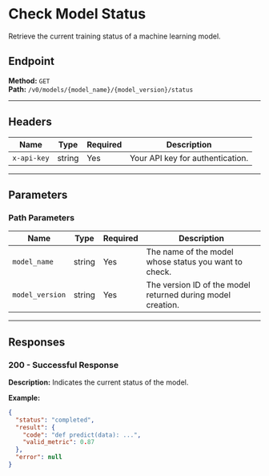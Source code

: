 # Check Model Status

Retrieve the current training status of a machine learning model.

## Endpoint
**Method:** `GET`  
**Path:** `/v0/models/{model_name}/{model_version}/status`

---

## Headers

| Name         | Type   | Required | Description                          |
|--------------|--------|----------|--------------------------------------|
| `x-api-key`  | string | Yes      | Your API key for authentication.     |

---

## Parameters

### Path Parameters

| Name            | Type   | Required | Description                                              |
|------------------|--------|----------|----------------------------------------------------------|
| `model_name`     | string | Yes      | The name of the model whose status you want to check.    |
| `model_version`  | string | Yes      | The version ID of the model returned during model creation. |

---

## Responses

### 200 - Successful Response
**Description:** Indicates the current status of the model.  

**Example:**
```json
{
  "status": "completed",
  "result": {
    "code": "def predict(data): ...",
    "valid_metric": 0.87
  },
  "error": null
}
